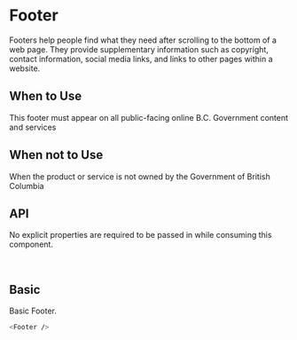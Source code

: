 
<Meta title="Footer" component={Footer} />

# Footer

Footers help people find what they need after scrolling to the bottom of a web page.
They provide supplementary information such as copyright, contact
information, social media links, and links to other pages within a website.

## When to Use

This footer must appear on all public-facing online B.C. Government content and services

## When not to Use

When the product or service is not owned by the Government of British Columbia

## API

No explicit properties are required to be passed in while consuming this component.

<br />

## Basic

Basic Footer.

<Story name="Basic" id="footer--basic"></Story>

```bash
<Footer />
```
